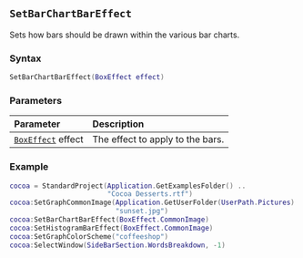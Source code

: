 ::: {.minipage data-latex="{\textwidth}"}
## `SetBarChartBarEffect`

Sets how bars should be drawn within the various bar charts.

### Syntax {-}

``` .lua
SetBarChartBarEffect(BoxEffect effect)
```

### Parameters {-}

**Parameter** | **Description**
| :-- | :-- |
| [`BoxEffect`](#boxeffect) effect | The effect to apply to the bars. |

### Example {-}

``` .lua
cocoa = StandardProject(Application.GetExamplesFolder() ..
                        "Cocoa Desserts.rtf")
cocoa:SetGraphCommonImage(Application.GetUserFolder(UserPath.Pictures) ..
                          "sunset.jpg")
cocoa:SetBarChartBarEffect(BoxEffect.CommonImage)
cocoa:SetHistogramBarEffect(BoxEffect.CommonImage)
cocoa:SetGraphColorScheme("coffeeshop")
cocoa:SelectWindow(SideBarSection.WordsBreakdown, -1)
```
:::
